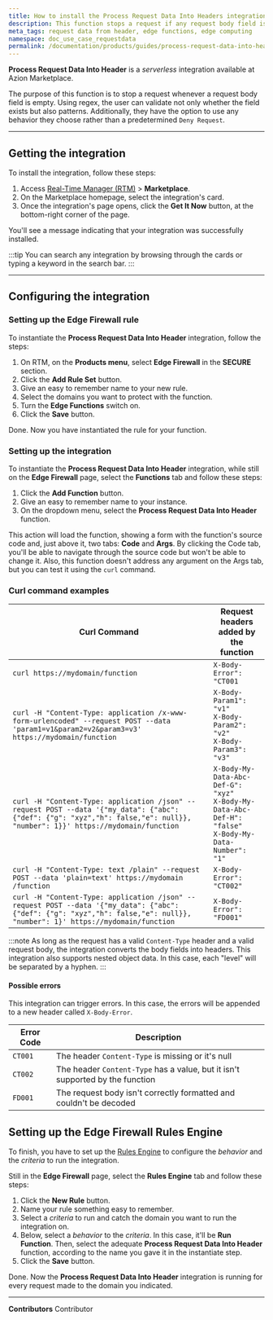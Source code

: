 ```yaml
---
title: How to install the Process Request Data Into Headers integration from Azion Marketplace
description: This function stops a request if any request body field is empty, using regex to validate the existence and pattern of the field.
meta_tags: request data from header, edge functions, edge computing
namespace: doc_use_case_requestdata
permalink: /documentation/products/guides/process-request-data-into-headers/
---
```


**Process Request Data Into Header** is a *serverless* integration available at Azion Marketplace. 

The purpose of this function is to stop a request whenever a request body field is empty. Using regex, the user can validate not only whether the field exists but also patterns. Additionally, they have the option to use any behavior they choose rather than a predetermined `Deny Request`.

---

## Getting the integration

To install the integration, follow these steps:

1. Access [Real-Time Manager (RTM)](/en/documentation/products/guides/how-to-access-rtm/) > **Marketplace**.
2. On the Marketplace homepage, select the integration's card.
3. Once the integration's page opens, click the **Get It Now** button, at the bottom-right corner of the page.

You'll see a message indicating that your integration was successfully installed.

:::tip
You can search any integration by browsing through the cards or typing a keyword in the search bar.
:::

---

## Configuring the integration

### Setting up the Edge Firewall rule

To instantiate the **Process Request Data Into Header** integration, follow the steps:

1. On RTM, on the **Products menu**, select **Edge Firewall** in the **SECURE** section.
2. Click the **Add Rule Set** button.
3. Give an easy to remember name to your new rule.
4. Select the domains you want to protect with the function.
5. Turn the **Edge Functions** switch on.
6. Click the **Save** button.

Done. Now you have instantiated the rule for your function.

### Setting up the integration

To instantiate the **Process Request Data Into Header** integration, while still on the **Edge Firewall** page, select the **Functions** tab and follow these steps:

1. Click the **Add Function** button.
2. Give an easy to remember name to your instance.
3. On the dropdown menu, select the **Process Request Data Into Header** function.

This action will load the function, showing a form with the function's source code and, just above it, two tabs: **Code** and **Args**. By clicking the Code tab, you'll be able to navigate through the source code but won't be able to change it. Also, this function doesn't address any argument on the Args tab, but you can test it using the `curl` command.

### Curl command examples

| Curl Command                                                                                                                                                                | Request headers added by the function                                                                |
|-----------------------------------------------------------------------------------------------------------------------------------------------------------------------------|------------------------------------------------------------------------------------------------------|
| `curl https://mydomain/function`                                                                                                                                            | `X-Body-Error": "CT001`                                                                              |
| `curl -H "Content-Type: application /x-www-form-urlencoded" --request POST --data 'param1=v1&param2=v2&param3=v3' https://mydomain/function`                                | `X-Body-Param1": "v1"` <br /> `X-Body-Param2": "v2"` <br /> `X-Body-Param3": "v3"`                                 |
| `curl -H "Content-Type: application /json" --request POST --data '{"my_data": {"abc": {"def": {"g": "xyz","h": false,"e": null}}, "number": 1}}' https://mydomain/function` | `X-Body-My-Data-Abc-Def-G": "xyz"` <br /> `X-Body-My-Data-Abc-Def-H": "false"` <br />`X-Body-My-Data-Number": "1"` |
| `curl -H "Content-Type: text /plain" --request POST --data 'plain=text' https://mydomain /function`                                                                         | `X-Body-Error": "CT002"`                                                                             |
| `curl -H "Content-Type: application /json" --request POST --data '{"my_data": {"abc": {"def": {"g": "xyz","h": false,"e": null}}, "number": 1}' https://mydomain/function`  | `X-Body-Error": "FD001"`                                                                             |

:::note
As long as the request has a valid `Content-Type` header and a valid request body, the integration converts the body fields into headers. This integration also supports nested object data. In this case, each "level" will be separated by a hyphen.
:::

#### Possible errors

This integration can trigger errors. In this case, the errors will be appended to a new header called `X-Body-Error`.

| Error Code | Description                                                                    |
|------------|--------------------------------------------------------------------------------|
| `CT001`    | The header `Content-Type` is missing or it's null |
| `CT002`    | The header `Content-Type` has a value, but it isn't supported by the function |
| `FD001`    | The request body isn't correctly formatted and couldn't be decoded |

## Setting up the Edge Firewall Rules Engine

To finish, you have to set up the [Rules Engine](/en/documentation/products/secure/edge-firewall/rules-engine/) to configure the *behavior* and the *criteria* to run the integration.

Still in the **Edge Firewall** page, select the **Rules Engine** tab and follow these steps:

1. Click the **New Rule** button.
2. Name your rule something easy to remember.
3. Select a *criteria* to run and catch the domain you want to run the integration on.
4. Below, select a *behavior* to the *criteria*. In this case, it'll be **Run Function**. Then, select the adequate **Process Request Data Into Header** function, according to the name you gave it in the instantiate step.
5. Click the **Save** button.

Done. Now the **Process Request Data Into Header** integration is running for every request made to the domain you indicated.



---


**Contributors** <ContributorList>Contributor</ContributorList>
